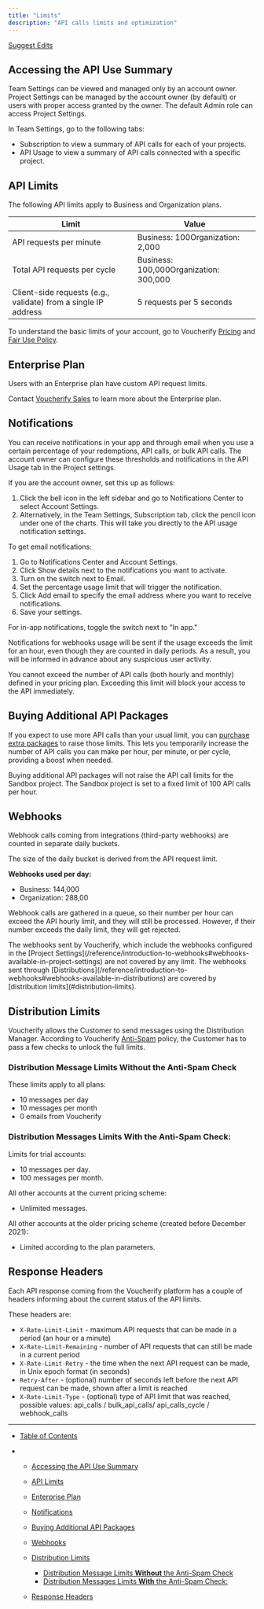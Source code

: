 ```yaml
---
title: "Limits"
description: "API calls limits and optimization"
---
```


[Suggest Edits](/edit/limits)

## Accessing the API Use Summary

<Check>
  Team Settings can be viewed and managed only by an account owner. Project Settings can be managed by the account owner (by default) or users with proper access granted by the owner. The default Admin role can access Project Settings.
</Check>

In Team Settings, go to the following tabs:

* Subscription to view a summary of API calls for each of your projects.
* API Usage to view a summary of API calls connected with a specific project.

## API Limits

The following API limits apply to Business and Organization plans.

| **Limit**                                                      | **Value**                              |
| -------------------------------------------------------------- | -------------------------------------- |
| API requests per minute                                        | Business: 100Organization: 2,000       |
| Total API requests per cycle                                   | Business: 100,000Organization: 300,000 |
| Client-side requests (e.g., validate) from a single IP address | 5 requests per 5 seconds               |

To understand the basic limits of your account, go to Voucherify [Pricing](https://www.voucherify.io/pricing "Voucherify Pricing") and [Fair Use Policy](https://www.voucherify.io/legal/fair-use-policy "Voucherify Fair Use Policy").

## Enterprise Plan

Users with an Enterprise plan have custom API request limits.

Contact [Voucherify Sales](https://www.voucherify.io/contact-sales) to learn more about the Enterprise plan.

## Notifications

You can receive notifications in your app and through email when you use a certain percentage of your redemptions, API calls, or bulk API calls. The account owner can configure these thresholds and notifications in the API Usage tab in the Project settings.

If you are the account owner, set this up as follows:

1. Click the bell icon in the left sidebar and go to Notifications Center to select Account Settings.
2. Alternatively, in the Team Settings, Subscription tab, click the pencil icon under one of the charts. This will take you directly to the API usage notification settings.

To get email notifications:

1. Go to Notifications Center and Account Settings.
2. Click Show details next to the notifications you want to activate.
3. Turn on the switch next to Email.
4. Set the percentage usage limit that will trigger the notification.
5. Click Add email to specify the email address where you want to receive notifications.
6. Save your settings.

For in-app notifications, toggle the switch next to "In app."

Notifications for webhooks usage will be sent if the usage exceeds the limit for an hour, even though they are counted in daily periods. As a result, you will be informed in advance about any suspicious user activity.

<Info>
  You cannot exceed the number of API calls (both hourly and monthly) defined in your pricing plan. Exceeding this limit will block your access to the API immediately.
</Info>

## Buying Additional API Packages

If you expect to use more API calls than your usual limit, you can [purchase extra packages](https://support.voucherify.io/article/583-how-to-buy-extra-api-calls-packages "Buying additional API call packages") to raise those limits. This lets you temporarily increase the number of API calls you can make per hour, per minute, or per cycle, providing a boost when needed.

<Warning>
  Buying additional API packages will not raise the API call limits for the Sandbox project. The Sandbox project is set to a fixed limit of 100 API calls per hour.
</Warning>

## Webhooks

Webhook calls coming from integrations (third-party webhooks) are counted in separate daily buckets.

The size of the daily bucket is derived from the API request limit.

**Webhooks used per day:**

* Business: 144,000
* Organization: 288,00

Webhook calls are gathered in a queue, so their number per hour can exceed the API hourly limit, and they will still be processed. However, if their number exceeds the daily limit, they will get rejected.

<Check>
  The webhooks sent by Voucherify, which include the webhooks configured in the [Project Settings](/reference/introduction-to-webhooks#webhooks-available-in-project-settings) are not covered by any limit. The webhooks sent through [Distributions](/reference/introduction-to-webhooks#webhooks-available-in-distributions) are covered by [distribution limits](#distribution-limits).
</Check>

## Distribution Limits

Voucherify allows the Customer to send messages using the Distribution Manager. According to Voucherify [Anti-Spam](https://www.voucherify.io/legal/anti-spam-policy-v1-1) policy, the Customer has to pass a few checks to unlock the full limits.

### Distribution Message Limits **Without** the Anti-Spam Check

These limits apply to all plans:

* 10 messages per day
* 10 messages per month
* 0 emails from Voucherify

### Distribution Messages Limits **With** the Anti-Spam Check:

Limits for trial accounts:

* 10 messages per day.
* 100 messages per month.

All other accounts at the current pricing scheme:

* Unlimited messages.

All other accounts at the older pricing scheme (created before December 2021):

* Limited according to the plan parameters.

## Response Headers

Each API response coming from the Voucherify platform has a couple of headers informing about the current status of the API limits.

These headers are:

* `X-Rate-Limit-Limit` - maximum API requests that can be made in a period (an hour or a minute)
* `X-Rate-Limit-Remaining` - number of API requests that can still be made in a current period
* `X-Rate-Limit-Retry` - the time when the next API request can be made, in Unix epoch format (in seconds)
* `Retry-After` - (optional) number of seconds left before the next API request can be made, shown after a limit is reached
* `X-Rate-Limit-Type` - (optional) type of API limit that was reached, possible values: api\_calls / bulk\_api\_calls/ api\_calls\_cycle / webhook\_calls

***

* [Table of Contents](#)

* * [Accessing the API Use Summary](#accessing-the-api-use-summary)

  * [API Limits](#api-limits)

  * [Enterprise Plan](#enterprise-plan)

  * [Notifications](#notifications)

  * [Buying Additional API Packages](#buying-additional-api-packages)

  * [Webhooks](#webhooks)

  * [Distribution Limits](#distribution-limits)

    * [Distribution Message Limits **Without** the Anti-Spam Check](#distribution-message-limits-without-the-anti-spam-check)
    * [Distribution Messages Limits **With** the Anti-Spam Check:](#distribution-messages-limits-with-the-anti-spam-check)

  * [Response Headers](#response-headers)
